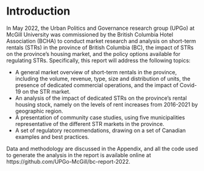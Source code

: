 # Introduction {-}

In May 2022, the Urban Politics and Governance research group (UPGo) at McGill University was commissioned by the British Columbia Hotel Association (BCHA) to conduct market research and analysis on short-term rentals (STRs) in the province of British Columbia (BC), the impact of STRs on the province's housing market, and the policy options available for regulating STRs. Specifically, this report will address the following topics: 

- A general market overview of short-term rentals in the province, including the volume, revenue, type, size and distribution of units, the presence of dedicated commercial operations, and the impact of Covid-19 on the STR market.
- An analysis of the impact of dedicated STRs on the province's rental housing stock, namely on the levels of rent increases from 2016-2021 by geographic region.
- A presentation of community case studies, using five municipalities representative of the different STR markets in the province.
- A set of regulatory recommendations, drawing on a set of Canadian examples and best practices.

Data and methodology are discussed in the Appendix, and all the code used to generate the analysis in the report is available online at https://github.com/UPGo-McGill/bc-report-2022.

\newpage